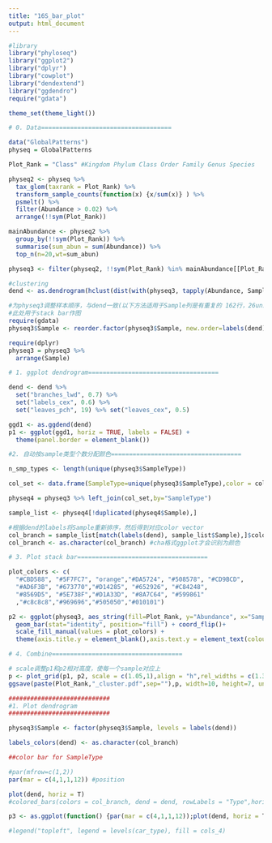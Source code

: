 ```yaml
---
title: "16S_bar_plot"
output: html_document
---
```


```r
#library
library("phyloseq")
library("ggplot2")
library("dplyr")
library("cowplot")
library("dendextend")
library("ggdendro")
require("gdata")

theme_set(theme_light())

```

```r
# 0. Data====================================

data("GlobalPatterns")
physeq = GlobalPatterns

Plot_Rank = "Class" #Kingdom Phylum Class Order Family Genus Species

physeq2 <- physeq %>%
  tax_glom(taxrank = Plot_Rank) %>%                   
  transform_sample_counts(function(x) {x/sum(x)} ) %>% 
  psmelt() %>%                                         
  filter(Abundance > 0.02) %>%                        
  arrange(!!sym(Plot_Rank))

mainAbundance <- physeq2 %>%
  group_by(!!sym(Plot_Rank)) %>%
  summarise(sum_abun = sum(Abundance)) %>%
  top_n(n=20,wt=sum_abun)

physeq3 <- filter(physeq2, !!sym(Plot_Rank) %in% mainAbundance[[Plot_Rank]])

#clustering
dend <- as.dendrogram(hclust(dist(with(physeq3, tapply(Abundance, Sample, mean)))))

#为physeq3调整样本顺序，与dend一致(以下方法适用于Sample列是有重复的 162行，26unique)
#此处用于stack bar作图
require(gdata)
physeq3$Sample <- reorder.factor(physeq3$Sample, new.order=labels(dend))

require(dplyr)
physeq3 = physeq3 %>%
  arrange(Sample)
```


```r
# 1. ggplot dendrogram====================================

dend <- dend %>%
  set("branches_lwd", 0.7) %>%
  set("labels_cex", 0.6) %>%
  set("leaves_pch", 19) %>% set("leaves_cex", 0.5) 

ggd1 <- as.ggdend(dend)
p1 <- ggplot(ggd1, horiz = TRUE, labels = FALSE) + 
  theme(panel.border = element_blank())

```

```r
#2. 自动按sample类型个数分配颜色====================================

n_smp_types <- length(unique(physeq3$SampleType))

col_set <- data.frame(SampleType=unique(physeq3$SampleType),color = colorspace::rainbow_hcl(n_smp_types, c = 70, l  = 50))

physeq4 = physeq3 %>% left_join(col_set,by="SampleType") 

sample_list <- physeq4[!duplicated(physeq4$Sample),]

#根据dend的labels将Sample重新排序，然后得到对应color vector
col_branch = sample_list[match(labels(dend), sample_list$Sample),]$color
col_branch <- as.character(col_branch) #cha格式ggplot才会识别为颜色

```



```r
# 3. Plot stack bar====================================

plot_colors <- c(
  "#CBD588", "#5F7FC7", "orange","#DA5724", "#508578", "#CD9BCD",
  "#AD6F3B", "#673770","#D14285", "#652926", "#C84248", 
  "#8569D5", "#5E738F","#D1A33D", "#8A7C64", "#599861"
  ,"#c8c8c8","#969696","#505050","#010101")

p2 <- ggplot(physeq3, aes_string(fill=Plot_Rank, y="Abundance", x="Sample")) + 
  geom_bar(stat="identity", position="fill") + coord_flip()+
  scale_fill_manual(values = plot_colors) +
  theme(axis.title.y = element_blank(),axis.text.y = element_text(colour = as.character(col_branch)))

```


```r
# 4. Combine====================================

# scale调整p1和p2相对高度，使每一个sample对应上 
p <- plot_grid(p1, p2, scale = c(1.05,1),align = "h",rel_widths = c(1.3,5))
ggsave(paste(Plot_Rank,"_cluster.pdf",sep=""),p, width=10, height=7, units="in")

```



















```r
############################
#1. Plot dendrogram
############################

physeq3$Sample <- factor(physeq3$Sample, levels = labels(dend))

labels_colors(dend) <- as.character(col_branch)

##color bar for SampleType

#par(mfrow=c(1,2))
par(mar = c(4,1,1,12)) #position

plot(dend, horiz = T) 
#colored_bars(colors = col_branch, dend = dend, rowLabels = "Type",horiz=T,sort_by_labels_order=F)

p3 <- as.ggplot(function() {par(mar = c(4,1,1,12));plot(dend, horiz = T) ;colored_bars(colors = col_branch, dend = dend, rowLabels = "Type",horiz=T,sort_by_labels_order=F)})

#legend("topleft", legend = levels(car_type), fill = cols_4)

```














